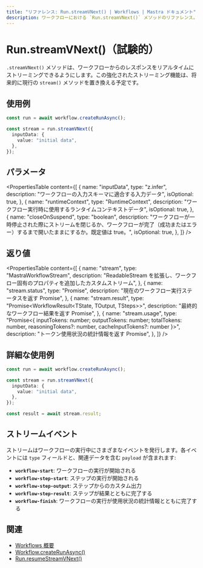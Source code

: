 ```yaml
---
title: "リファレンス: Run.streamVNext() | Workflows | Mastra ドキュメント"
description: ワークフローにおける `Run.streamVNext()` メソッドのリファレンス。応答のリアルタイムストリーミングを可能にします。
---
```




# Run.streamVNext()（試験的）

<StreamVNextCallout />

`.streamVNext()` メソッドは、ワークフローからのレスポンスをリアルタイムにストリーミングできるようにします。この強化されたストリーミング機能は、将来的に現行の `stream()` メソッドを置き換える予定です。

## 使用例

```typescript showLineNumbers copy
const run = await workflow.createRunAsync();

const stream = run.streamVNext({
  inputData: {
    value: "initial data",
  },
});
```

## パラメータ

<PropertiesTable
  content={[
    {
      name: "inputData",
      type: "z.infer<TInput>",
      description: "ワークフローの入力スキーマに適合する入力データ",
      isOptional: true,
    },
    {
      name: "runtimeContext",
      type: "RuntimeContext",
      description: "ワークフロー実行時に使用するランタイムコンテキストデータ",
      isOptional: true,
    },
    {
      name: "closeOnSuspend",
      type: "boolean",
      description: "ワークフローが一時停止された際にストリームを閉じるか、ワークフローが完了（成功またはエラー）するまで開いたままにするか。既定値は true。",
      isOptional: true,
    },
  ]}
/>

## 返り値

<PropertiesTable
  content={[
    {
      name: "stream",
      type: "MastraWorkflowStream<ChunkType>",
      description: "ReadableStream<ChunkType> を拡張し、ワークフロー固有のプロパティを追加したカスタムストリーム",
    },
    {
      name: "stream.status",
      type: "Promise<RunStatus>",
      description: "現在のワークフロー実行ステータスを返す Promise",
    },
    {
      name: "stream.result",
      type: "Promise<WorkflowResult<TState, TOutput, TSteps>>",
      description: "最終的なワークフロー結果を返す Promise",
    },
    {
      name: "stream.usage",
      type: "Promise<{ inputTokens: number; outputTokens: number; totalTokens: number, reasoningTokens?: number, cacheInputTokens?: number }>",
      description: "トークン使用状況の統計情報を返す Promise",
    },
  ]}
/>

## 詳細な使用例

```typescript showLineNumbers copy
const run = await workflow.createRunAsync();

const stream = run.streamVNext({
  inputData: {
    value: "initial data",
  },
});

const result = await stream.result;
```

## ストリームイベント

ストリームはワークフローの実行中にさまざまなイベントを発行します。各イベントには `type` フィールドと、関連データを含む `payload` が含まれます:

- **`workflow-start`**: ワークフローの実行が開始される
- **`workflow-step-start`**: ステップの実行が開始される
- **`workflow-step-output`**: ステップからのカスタム出力
- **`workflow-step-result`**: ステップが結果とともに完了する
- **`workflow-finish`**: ワークフローの実行が使用状況の統計情報とともに完了する

## 関連

- [Workflows 概要](../../../docs/workflows/overview.mdx#run-workflow)
- [Workflow.createRunAsync()](../create-run.mdx)
- [Run.resumeStreamVNext()](./resumeStreamVNext.mdx)